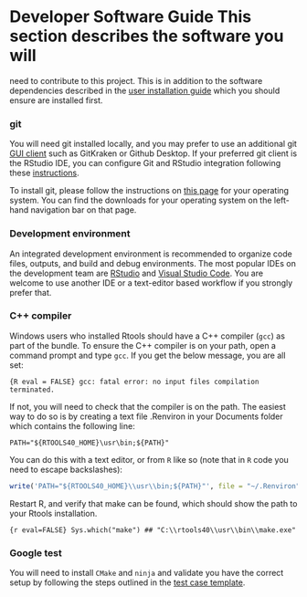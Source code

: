 # Developer Software Guide This section describes the software you will
need to contribute to this project. This is in addition to the software
dependencies described in the [user installation
guide](#user-installation-guide) which you should ensure are installed
first.

### git

You will need git installed locally, and you may prefer to use an
additional git [GUI client](https://git-scm.com/downloads/guis) such as
GitKraken or Github Desktop. If your preferred git client is the RStudio
IDE, you can configure Git and RStudio integration following these
[instructions](https://happygitwithr.com/rstudio-git-github.html).

To install git, please follow the instructions on [this
page](https://git-scm.com/book/en/v2/Getting-Started-Installing-Git) for
your operating system. You can find the downloads for your operating
system on the left-hand navigation bar on that page.

### Development environment

An integrated development environment is recommended to organize code 
files, outputs, and build and debug environments. The most popular IDEs
 on the development team are [RStudio](https://www.rstudio.com/) and 
 [Visual Studio Code](https://code.visualstudio.com/). You are welcome 
 to use another IDE or a text-editor based workflow if you strongly 
 prefer that. 

### C++ compiler
Windows users who installed Rtools should have a C++ compiler (`gcc`) 
as part of the bundle. To ensure the C++ compiler is on your path, open
 a command prompt and type `gcc`. If you get the below message, you are
  all set:

```{R eval = FALSE} gcc: fatal error: no input files compilation
terminated. ```

If not, you will need to check that the compiler is on the path. The 
easiest way to do so is by creating a text file .Renviron in your 
Documents folder which contains the following line:
```
PATH="${RTOOLS40_HOME}\usr\bin;${PATH}"
```

You can do this with a text editor, or from `R` like so (note that in 
`R` code you need to escape backslashes):
```r
write('PATH="${RTOOLS40_HOME}\\usr\\bin;${PATH}"', file = "~/.Renviron", append = TRUE)
```

Restart R, and verify that make can be found, which should show the path
to your Rtools installation.

```{r eval=FALSE} Sys.which("make") ##
"C:\\rtools40\\usr\\bin\\make.exe" ```

### Google test

You will need to install `CMake` and `ninja` and validate you have the
correct setup by following the steps outlined in the [test case
template](#testing).
